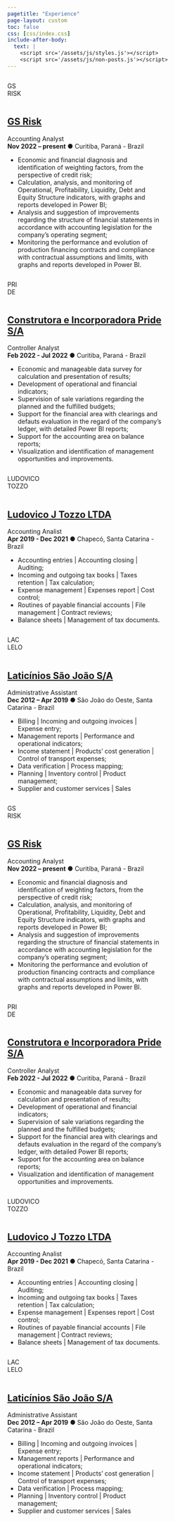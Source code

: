 ```yaml
---
pagetitle: "Experience"
page-layout: custom
toc: false
css: [css/index.css]
include-after-body:
  text: |
    <script src='/assets/js/styles.js'></script>
    <script src='/assets/js/non-posts.js'></script>
---
```


:::: light-mode

::::{.columns}
::: {.light-section}
::: {.column .col-v-center width="15%"}
:::

::: {.column .col-v-center width="70%"}

::: {.light-header}
GS RISK
:::
:::
:::
::::

:::: {.columns}
::: {.light-bg}

::: {.column .col-v-center width="15%"}
:::

::: {.column .col-v-center width="70%"}

## [GS Risk](https://www.linkedin.com/company/gsrisk/?originalSubdomain=br)

Accounting Analyst <br>
**Nov 2022 – present** ● Curitiba, Paraná - Brazil 

* Economic and financial diagnosis and identification of weighting factors, from the perspective of credit risk;
* Calculation, analysis, and monitoring of Operational, Profitability, Liquidity, Debt and Equity Structure indicators, with graphs and reports developed in Power BI;
* Analysis and suggestion of improvements regarding the structure of financial statements in accordance with accounting legislation for the company's operating segment;
* Monitoring the performance and evolution of production financing contracts and compliance with contractual assumptions and limits, with graphs and reports developed in Power BI.

:::
:::
::::

::::{.columns}
::: {.light-section}
::: {.column .col-v-center width="15%"}
:::

::: {.column .col-v-center width="70%"}

::: {.light-header}
PRIDE
:::
:::
:::
::::

:::: {.columns}
::: {.light-bg}

::: {.column .col-v-center width="15%"}
:::

::: {.column .col-v-center width="70%"}

## [Construtora e Incorporadora Pride S/A](https://www.construtorapride.com.br/)

Controller Analyst <br>
**Feb 2022 - Jul 2022** ● Curitiba, Paraná - Brazil 

* Economic and manageable data survey for calculation and presentation of results; 
* Development of operational and financial indicators;
* Supervision of sale variations regarding the planned and the fulfilled budgets;
* Support for the financial area with clearings and defauts evaluation in the regard of the company’s ledger, with detailed Power BI reports;
* Support for the accounting area on balance reports;
* Visualization and identification of management opportunities and improvements. 

:::
:::
::::

::::{.columns}
::: {.light-section}
::: {.column .col-v-center width="15%"}
:::

::: {.column .col-v-center width="70%"}

::: {.light-header}
LUDOVICO TOZZO
:::
:::
:::
::::

:::: {.columns}
::: {.light-bg}

::: {.column .col-v-center width="15%"}
:::

::: {.column .col-v-center width="70%"}

## [Ludovico J Tozzo LTDA](https://ludovico-tozzo.com.br/)

Accounting Analist <br>
**Apr 2019 - Dec 2021** ● Chapecó, Santa Catarina - Brazil 

* Accounting entries | Accounting closing | Auditing;
* Incoming and outgoing tax books | Taxes retention | Tax calculation;
* Expense management | Expenses report | Cost control;
* Routines of payable financial accounts | File management | Contract reviews;
* Balance sheets | Management of tax documents.

:::
:::
::::

::::{.columns}
::: {.light-section}
::: {.column .col-v-center width="15%"}
:::

::: {.column .col-v-center width="70%"}

::: {.light-header}
LAC LELO
:::
:::
:::
::::

:::: {.columns}
::: {.light-bg}

::: {.column .col-v-center width="15%"}
:::

::: {.column .col-v-center width="70%"}

## [Laticínios São João S/A](http://www.laclelo.com.br/)

Administrative Assistant <br>
**Dec 2012 – Apr 2019** ● São João do Oeste, Santa Catarina - Brazil 

* Billing | Incoming and outgoing invoices | Expense entry;
* Management reports | Performance and operational indicators; 
* Income statement | Products’ cost generation | Control of transport expenses;
* Data verification | Process mapping;
* Planning | Inventory control | Product management;
* Supplier and customer services | Sales

:::
:::
::::

::::

:::: dark-mode

::::{.columns}
::: {.dark-section}
::: {.column .col-v-center width="15%"}
:::

::: {.column .col-v-center width="70%"}

::: {.dark-header}
GS RISK
:::
:::
:::
::::

:::: {.columns}
::: {.dark-bg}

::: {.column .col-v-center width="15%"}
:::

::: {.column .col-v-center width="70%"}

## [GS Risk](https://www.linkedin.com/company/gsrisk/?originalSubdomain=br)

Accounting Analyst <br>
**Nov 2022 – present** ● Curitiba, Paraná - Brazil 

* Economic and financial diagnosis and identification of weighting factors, from the perspective of credit risk;
* Calculation, analysis, and monitoring of Operational, Profitability, Liquidity, Debt and Equity Structure indicators, with graphs and reports developed in Power BI;
* Analysis and suggestion of improvements regarding the structure of financial statements in accordance with accounting legislation for the company's operating segment;
* Monitoring the performance and evolution of production financing contracts and compliance with contractual assumptions and limits, with graphs and reports developed in Power BI.

:::
:::
::::

::::{.columns}
::: {.dark-section}
::: {.column .col-v-center width="15%"}
:::

::: {.column .col-v-center width="70%"}

::: {.dark-header}
PRIDE
:::
:::
:::
::::

:::: {.columns}
::: {.dark-bg}

::: {.column .col-v-center width="15%"}
:::

::: {.column .col-v-center width="70%"}

## [Construtora e Incorporadora Pride S/A](https://www.construtorapride.com.br/)

Controller Analyst <br>
**Feb 2022 - Jul 2022** ● Curitiba, Paraná - Brazil 

* Economic and manageable data survey for calculation and presentation of results; 
* Development of operational and financial indicators;
* Supervision of sale variations regarding the planned and the fulfilled budgets;
* Support for the financial area with clearings and defauts evaluation in the regard of the company’s ledger, with detailed Power BI reports;
* Support for the accounting area on balance reports;
* Visualization and identification of management opportunities and improvements. 

:::
:::
::::

::::{.columns}
::: {.dark-section}
::: {.column .col-v-center width="15%"}
:::

::: {.column .col-v-center width="70%"}

::: {.dark-header}
LUDOVICO TOZZO
:::
:::
:::
::::

:::: {.columns}
::: {.dark-bg}

::: {.column .col-v-center width="15%"}
:::

::: {.column .col-v-center width="70%"}

## [Ludovico J Tozzo LTDA](https://ludovico-tozzo.com.br/)

Accounting Analist <br>
**Apr 2019 - Dec 2021** ● Chapecó, Santa Catarina - Brazil 

* Accounting entries | Accounting closing | Auditing;
* Incoming and outgoing tax books | Taxes retention | Tax calculation;
* Expense management | Expenses report | Cost control;
* Routines of payable financial accounts | File management | Contract reviews;
* Balance sheets | Management of tax documents.

:::
:::
::::

::::{.columns}
::: {.dark-section}
::: {.column .col-v-center width="15%"}
:::

::: {.column .col-v-center width="70%"}

::: {.dark-header}
LAC LELO
:::
:::
:::
::::

:::: {.columns}
::: {.dark-bg}

::: {.column .col-v-center width="15%"}
:::

::: {.column .col-v-center width="70%"}

## [Laticínios São João S/A](http://www.laclelo.com.br/)

Administrative Assistant <br>
**Dec 2012 – Apr 2019** ● São João do Oeste, Santa Catarina - Brazil 

* Billing | Incoming and outgoing invoices | Expense entry;
* Management reports | Performance and operational indicators; 
* Income statement | Products’ cost generation | Control of transport expenses;
* Data verification | Process mapping;
* Planning | Inventory control | Product management;
* Supplier and customer services | Sales

:::
:::
::::

::::